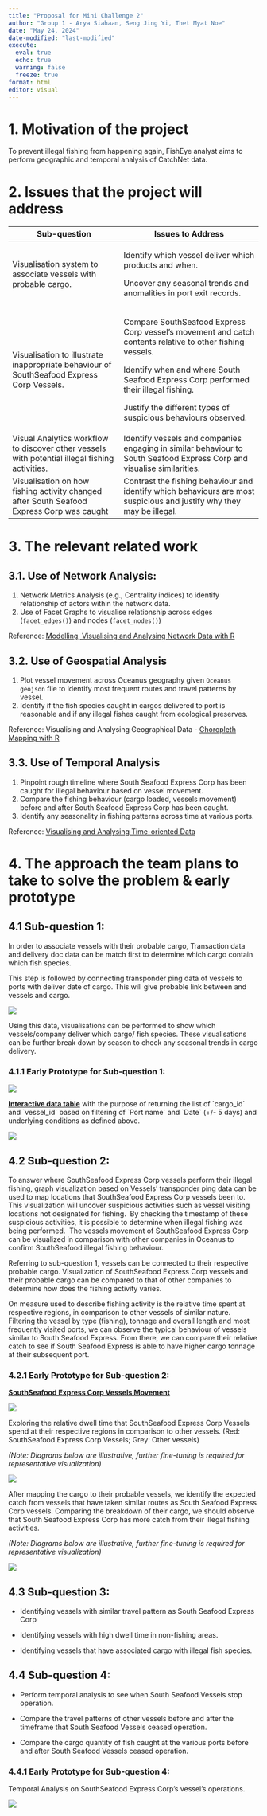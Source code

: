 ```yaml
---
title: "Proposal for Mini Challenge 2"
author: "Group 1 - Arya Siahaan, Seng Jing Yi, Thet Myat Noe"
date: "May 24, 2024"
date-modified: "last-modified"
execute: 
  eval: true
  echo: true
  warning: false
  freeze: true
format: html
editor: visual
---
```


# 1. Motivation of the project

To prevent illegal fishing from happening again, FishEye analyst aims to perform geographic and temporal analysis of CatchNet data.

# 2. Issues that the project will address

+------------------------------------------------------------------------------------------------+------------------------------------------------------------------------------------------------------------------------+
| Sub-question                                                                                   | Issues to Address                                                                                                      |
+================================================================================================+========================================================================================================================+
| Visualisation system to associate vessels with probable cargo.                                 | Identify which vessel deliver which products and when.                                                                 |
|                                                                                                |                                                                                                                        |
|                                                                                                | Uncover any seasonal trends and anomalities in port exit records.                                                      |
+------------------------------------------------------------------------------------------------+------------------------------------------------------------------------------------------------------------------------+
| Visualisation to illustrate inappropriate behaviour of SouthSeafood Express Corp Vessels.      | Compare SouthSeafood Express Corp vessel's movement and catch contents relative to other fishing vessels.              |
|                                                                                                |                                                                                                                        |
|                                                                                                | Identify when and where South Seafood Express Corp performed their illegal fishing.                                    |
|                                                                                                |                                                                                                                        |
|                                                                                                | Justify the different types of suspicious behaviours observed.                                                         |
+------------------------------------------------------------------------------------------------+------------------------------------------------------------------------------------------------------------------------+
| Visual Analytics workflow to discover other vessels with potential illegal fishing activities. | Identify vessels and companies engaging in similar behaviour to South Seafood Express Corp and visualise similarities. |
+------------------------------------------------------------------------------------------------+------------------------------------------------------------------------------------------------------------------------+
| Visualisation on how fishing activity changed after South Seafood Express Corp was caught      | Contrast the fishing behaviour and identify which behaviours are most suspicious and justify why they may be illegal.  |
+------------------------------------------------------------------------------------------------+------------------------------------------------------------------------------------------------------------------------+

# 3. The relevant related work

## 3.1. Use of Network Analysis:

1.  Network Metrics Analysis (e.g., Centrality indices) to identify relationship of actors within the network data.
2.  Use of Facet Graphs to visualise relationship across edges (`facet_edges()`) and nodes (`facet_nodes()`)

Reference: [Modelling, Visualising and Analysing Network Data with R](https://r4va.netlify.app/chap27)

## 3.2. Use of Geospatial Analysis

1.  Plot vessel movement across Oceanus geography given `Oceanus geojson` file to identify most frequent routes and travel patterns by vessel.
2.  Identify if the fish species caught in cargos delivered to port is reasonable and if any illegal fishes caught from ecological preserves.

Reference: Visualising and Analysing Geographical Data - [Choropleth Mapping with R](https://r4va.netlify.app/chap21)

## 3.3. Use of Temporal Analysis

1.  Pinpoint rough timeline where South Seafood Express Corp has been caught for illegal behaviour based on vessel movement.
2.  Compare the fishing behaviour (cargo loaded, vessels movement) before and after South Seafood Express Corp has been caught.
3.  Identify any seasonality in fishing patterns across time at various ports.

Reference: [Visualising and Analysing Time-oriented Data](https://r4va.netlify.app/chap17)

# 4. The approach the team plans to take to solve the problem & early prototype

## 4.1 Sub-question 1:

In order to associate vessels with their probable cargo, Transaction data and delivery doc data can be match first to determine which cargo contain which fish species.

This step is followed by connecting transponder ping data of vessels to ports with deliver date of cargo. This will give probable link between and vessels and cargo.

![](images/clipboard-3223894600.png)

Using this data, visualisations can be performed to show which vessels/company deliver which cargo/ fish species. These visualisations can be further break down by season to check any seasonal trends in cargo delivery.

### 4.1.1 Early Prototype for Sub-question 1:

![](images/clipboard-462867015.png)

[**Interactive data table**]{.underline} with the purpose of returning the list of \`cargo_id\` and \`vessel_id\` based on filtering of \`Port name\` and \`Date\` (+/- 5 days) and underlying conditions as defined above.

![](images/clipboard-2471940265.png)

## 4.2 Sub-question 2:

To answer where SouthSeafood Express Corp vessels perform their illegal fishing, graph visualization based on Vessels’ transponder ping data can be used to map locations that SouthSeafood Express Corp vessels been to. This visualization will uncover suspicious activities such as vessel visiting locations not designated for fishing.  By checking the timestamp of these suspicious activities, it is possible to determine when illegal fishing was being performed.  The vessels movement of SouthSeafood Express Corp can be visualized in comparison with other companies in Oceanus to confirm SouthSeafood illegal fishing behaviour.

Referring to sub-question 1, vessels can be connected to their respective probable cargo. Visualization of SouthSeafood Express Corp vessels and their probable cargo can be compared to that of other companies to determine how does the fishing activity varies.

On measure used to describe fishing activity is the relative time spent at respective regions, in comparison to other vessels of similar nature. Filtering the vessel by type (fishing), tonnage and overall length and most frequently visited ports, we can observe the typical behaviour of vessels similar to South Seafood Express. From there, we can compare their relative catch to see if South Seafood Express is able to have higher cargo tonnage at their subsequent port.

### **4.2.1 Early Prototype for Sub-question 2:**

[**SouthSeafood Express Corp Vessels Movement**]{.underline}

![](images/clipboard-4246202911.png)

Exploring the relative dwell time that SouthSeafood Express Corp Vessels spend at their respective regions in comparison to other vessels. (Red: SouthSeafood Express Corp Vessels; Grey: Other vessels)

*(Note: Diagrams below are illustrative, further fine-tuning is required for representative visualization)*

![](images/clipboard-1989242983.png)

After mapping the cargo to their probable vessels, we identify the expected catch from vessels that have taken similar routes as South Seafood Express Corp vessels. Comparing the breakdown of their cargo, we should observe that South Seafood Express Corp has more catch from their illegal fishing activities.

*(Note: Diagrams below are illustrative, further fine-tuning is required for representative visualization)*

![](images/clipboard-331940105.png)

## 4.3 Sub-question 3:

-   Identifying vessels with similar travel pattern as South Seafood Express Corp

-   Identifying vessels with high dwell time in non-fishing areas.

-   Identifying vessels that have associated cargo with illegal fish species.

## 4.4 Sub-question 4:

-   Perform temporal analysis to see when South Seafood Vessels stop operation.

-   Compare the travel patterns of other vessels before and after the timeframe that South Seafood Vessels ceased operation.

-   Compare the cargo quantity of fish caught at the various ports before and after South Seafood Vessels ceased operation.

### 4.4.1 Early Prototype for Sub-question 4: 

Temporal Analysis on SouthSeafood Express Corp's vessel's operations.

![](images/question 4.png)
